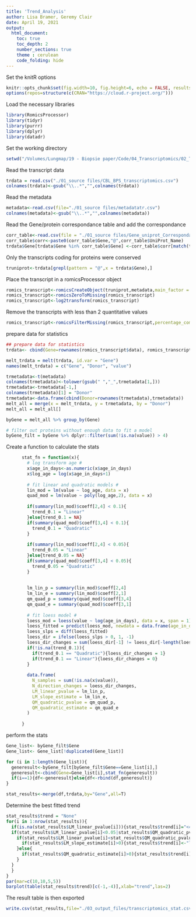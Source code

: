 ```yaml
---
title: 'Trend_Analysis'
author: Lisa Bramer, Geremy Clair
date: April 19, 2021
output:
  html_document:
    toc: true
    toc_depth: 2
    number_sections: true
    theme : cerulean
    code_folding: hide
---
```


Set the knitR options
```r
knitr::opts_chunk$set(fig.width=10, fig.height=6, echo = FALSE, results = TRUE, warning = FALSE, message=FALSE) 
options(repos=structure(c(CRAN="https://cloud.r-project.org/")))
```

Load the necessary libraries
```r
library(RomicsProcessor)
library(tidyr)
library(purrr)
library(dplyr)
library(datadr)
```

Set the working directory
```r
setwd("/Volumes/Lungmap/19 - Biopsie paper/Code/04_Transcriptomics/02_Trend_analysis/")
```

Read the transcript data
```r
trdata = read.csv("./01_source files/CBL_BPS_transcriptomics.csv")
colnames(trdata)<-gsub("\\..*","",colnames(trdata))
```

Read the metadata
```r
metadata<-read.csv(file="./01_source files/metadatatr.csv")
colnames(metadata)<-gsub("\\..*","",colnames(metadata))
```


Read the Gene/protein correspondance table and add the correspondance
```r
corr_table<-read.csv(file = "./01_source files/Gene_uniprot_Correspondance.csv")
corr_table$corr<-paste0(corr_table$Gene,"@",corr_table$UniProt_Name)
trdata$Gene[trdata$Gene %in% corr_table$Gene] <-corr_table$corr[match(trdata$Gene[trdata$Gene %in% corr_table$Gene],corr_table$Gene)]
```

Only the transcripts coding for proteins were conserved 
```r
truniprot<-trdata[grepl(pattern = "@",x = trdata$Gene),]
```

Place the transcript in a romicsProcessor object
```r
romics_transcript<-romicsCreateObject(truniprot,metadata,main_factor = "Age Cohort")
romics_transcript<-romicsZeroToMissing(romics_transcript)
romics_transcript<-log2transform(romics_transcript)
```

Remove the transcripts with less than 2 quantitative values
```r
romics_transcript<-romicsFilterMissing(romics_transcript,percentage_completeness = 20,main_factor = "none")
```

prepare data for statistics
```r
## prepare data for statistics
trdata<- cbind(Gene=rownames(romics_transcript$data), romics_transcript$data)

melt_trdata = melt(trdata, id.var = "Gene")
names(melt_trdata) = c("Gene", "Donor", "value")

trmetadata<-t(metadata)
colnames(trmetadata)<-tolower(gsub(" ","_",trmetadata[1,]))
trmetadata<-trmetadata[-1,]
colnames(trmetadata)[1] = "Donor"
trmetadata<-data.frame(cbind(Donor=rownames(trmetadata),trmetadata))
melt_all = merge(x = melt_trdata, y = trmetadata, by = "Donor")
melt_all = melt_all[]

byGene = melt_all %>% group_by(Gene)

# filter out proteins without enough data to fit a model
byGene_filt = byGene %>% dplyr::filter(sum(!is.na(value)) > 4)
```

Create a function to calculate the stats
```r
      stat_fn = function(x){
        # log transform age #
        x$age_in_days<-as.numeric(x$age_in_days)
        x$log_age = log(x$age_in_days+1)
        
        # fit linear and quadratic models #  
        lin_mod = lm(value ~ log_age, data = x)
        quad_mod = lm(value ~ poly(log_age,2), data = x)
        
        if(summary(lin_mod)$coeff[2,4] < 0.1){
          trend_0.1 = "Linear"
        }else{trend_0.1 = NA}
        if(summary(quad_mod)$coeff[3,4] < 0.1){
          trend_0.1 = "Quadratic"
        }
        
        if(summary(lin_mod)$coeff[2,4] < 0.05){
          trend_0.05 = "Linear"
        }else{trend_0.05 = NA}
        if(summary(quad_mod)$coeff[3,4] < 0.05){
          trend_0.05 = "Quadratic"
        }
        
        
        lm_lin_p = summary(lin_mod)$coeff[2,4]
        lm_lin_e = summary(lin_mod)$coeff[2,1]
        qm_quad_p = summary(quad_mod)$coeff[3,4]
        qm_quad_e = summary(quad_mod)$coeff[3,1]
        
        # fit loess model #
        loess_mod = loess(value ~ log(age_in_days), data = x, span = 1)
        loess_fitted = predict(loess_mod, newdata = data.frame(age_in_days = 1:2922))
        loess_slps = diff(loess_fitted)
        loess_dir = ifelse(loess_slps > 0, 1, -1)
        loess_dir_changes = sum(loess_dir[-1] != loess_dir[-length(loess_dir)], na.rm = T)
        if(!is.na(trend_0.1)){
          if(trend_0.1 == "Quadratic"){loess_dir_changes = 1}
          if(trend_0.1 == "Linear"){loess_dir_changes = 0}
        }
        
        data.frame(
          N_samples = sum(!is.na(x$value)), 
          N_direction_changes = loess_dir_changes,
          LM_linear_pvalue = lm_lin_p, 
          LM_slope_estimate = lm_lin_e,
          QM_quadratic_pvalue = qm_quad_p,
          QM_quadratic_estimate = qm_quad_e
        )
        
      }
```


perform the stats
```r
Gene_list<- byGene_filt$Gene
Gene_list<- Gene_list[!duplicated(Gene_list)]

for (i in 1:length(Gene_list)){
  generesult<-byGene_filt[byGene_filt$Gene==Gene_list[i],]
  generesult<-cbind(Gene=Gene_list[i],stat_fn(generesult))
  if(i==1){df<-generesult}else{df<-rbind(df,generesult)}
}

stat_results<-merge(df,trdata,by="Gene",all=T)
```

Determine the best fitted trend
```r
stat_results$trend = "None"
for(i in 1:nrow(stat_results)){
  if(is.na(stat_results$LM_linear_pvalue[i])){stat_results$trend[i]="<4 samples"}else{
  if(stat_results$LM_linear_pvalue[i]<0.05|stat_results$QM_quadratic_pvalue[i]<0.05){
    if(stat_results$LM_linear_pvalue[i]<stat_results$QM_quadratic_pvalue[i]){
      if(stat_results$LM_slope_estimate[i]>0){stat_results$trend[i]<-"linear_increasing"}else{stat_results$trend[i]<-"linear_decreasing"}
    }else{
      if(stat_results$QM_quadratic_estimate[i]>0){stat_results$trend[i]<-"quadratic_convex"}else{stat_results$trend[i]<-"quadratic_concave"}
    }
  }
  }
}
par(mar=c(10,10,5,5))
barplot(table(stat_results$trend)[c(-1,-4)],xlab="trend",las=2)
```

The result table is then exported
```r
write.csv(stat_results,file="./03_output_files/transcriptomics_stat.csv")
```




